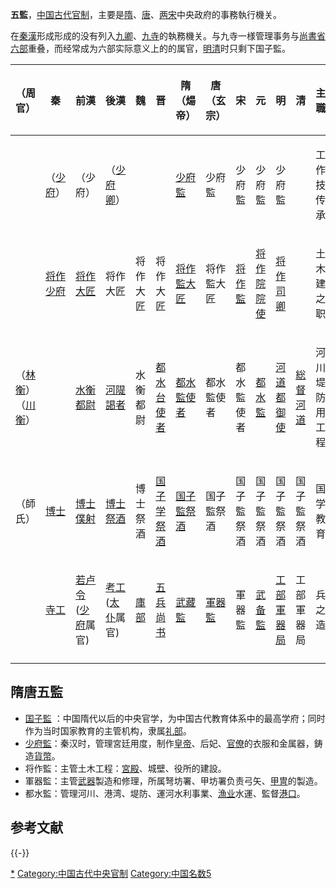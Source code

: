 '''五監'''，[[中国古代官制|中国古代官制]]，主要是[[隋|隋]]、[[唐|唐]]、[[两宋|两宋]]中央政府的事務執行機关。

在[[秦漢|秦漢]]形成形成的没有列入[[九卿|九卿]]、[[九寺|九寺]]的執務機关。与九寺一様管理事务与[[尚書省|尚書省]][[六部|六部]]重叠，而经常成为六部实际意义上的的属官，[[明|明]][[清|清]]时只剩下国子監。
{| class="wikitable"
|-
!（周官）
!秦
!前漢
!後漢
!魏
!晋
!隋（煬帝）
!唐（玄宗）
!宋
!元
!明
!清
!主要職務
|-
| 
|（[[少府|少府]]）
|（少府）
|（[[少府卿|少府卿]]）
| 
| 
|[[少府監|少府監]]
|少府監
|少府監
|少府監
|少府監
| 
|工作、技藝传承。
|-
| 
|[[将作大匠|将作少府]]
|[[将作大匠|将作大匠]]
|将作大匠
|将作大匠
|将作大匠
|[[将作監大匠|将作監大匠]]
|将作監大匠
|[[将作監|将作監]]
|[[将作院院使|将作院院使]]
|[[将作司卿|将作司卿]]
| 
|土木、建築之职。
|-
|（[[林衡|林衡]]）<br/>（[[川衡|川衡]]）
| 
|[[水衡都尉|水衡都尉]]
|[[河隄謁者|河隄謁者]]
|水衡都尉
|[[都水台使者|都水台使者]]
|[[都水監使者|都水監使者]]
|都水監使者
|都水監使者
|[[都水監|都水監]]
|[[河道都御使|河道都御使]]
|[[総督河道|総督河道]]
|河川、堤防、用水工程。
|-
|（師氏）
|[[博士|博士]]
|[[博士僕射|博士僕射]]
|[[博士祭酒|博士祭酒]]
|博士祭酒
|[[国子学祭酒|国子学祭酒]]
|[[国子監祭酒|国子監祭酒]]
|国子監祭酒
|国子監祭酒
|国子監祭酒
|国子監祭酒
|国子監祭酒
|国立学校教育。
|-
| 
|[[寺工|寺工]]
|[[若卢令|若卢令]]([[少府|少府]]属官)
|[[考工|考工]]([[太仆|太仆]]属官)
|[[庫部|庫部]]
|[[五兵|五兵尚书]]
|[[武藏監|武藏監]]
|[[軍器監|軍器監]]
|軍器監
|[[武备監|武备監]]
|[[工部|工部]][[軍器局|軍器局]]
|工部軍器局
|兵器之製造。
|-
|}

== 隋唐五監 ==
* [[国子監|国子監]] ：中国隋代以后的中央官学，为中国古代教育体系中的最高学府；同时作为当时国家教育的主管机构，隶属[[礼部|礼部]]。 
* [[少府監|少府監]]：秦汉时，管理宮廷用度，制作[[皇帝|皇帝]]、后妃、[[官僚|官僚]]的衣服和金属器，鋳造[[貨幣|貨幣]]。 
* 将作監：主管土木工程：[[宮殿|宮殿]]、城壁、役所的建設。 
* 軍器監：主管[[武器|武器]]製造和修理，所属弩坊署、甲坊署负责弓矢、[[甲冑|甲冑]]的製造。 
* 都水監：管理河川、港湾、堤防、運河水利事業、[[漁业|漁业]]水運、監督[[港口|港口]]。 

== 参考文献 ==
{{Reflist|2}}

{{-}}
{{五监}}
{{唐朝中央官制|nocat}}

[[Category:五监|*]]
[[Category:中国古代中央官制|Category:中国古代中央官制]]
[[Category:中国名数5|Category:中国名数5]]